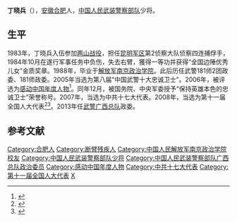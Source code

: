 '''丁晓兵'''（{{bd|1965年|||catIdx=}}），[[安徽|安徽]][[合肥|合肥]]人，[[中国人民武装警察部队|中国人民武装警察部队]]少将。

== 生平 ==
1983年，丁晓兵入伍参加[[两山战役|两山战役]]，担任[[昆明军区|昆明军区]]第2侦察大队侦察四连捕俘手，1984年10月在遂行军事任务中负伤，失去右臂，獲得一等功并获得“全国边陲优秀儿女”金质奖章。1988年，毕业于[[解放军南京政治学院|解放军南京政治学院]]。此后历任武警181师2团政委、181师政委。2005年当选为第八届“中国武警十大忠诚卫士”。2006年，被评选为[[感动中国年度人物评选|感动中国年度人物]]<ref>{{cite news|title=全国“双百”人物（2009）|url=http://news.xinhuanet.com/ziliao/2009-09/11/content_12033141.htm|accessdate=2012-03-15|newspaper=新华网|archive-date=2011-05-19|archive-url=https://web.archive.org/web/20110519064954/http://news.xinhuanet.com/ziliao/2009-09/11/content_12033141.htm|dead-url=no}}</ref>。同年12月，被国务院、中央军委授予“保持英雄本色的忠诚卫士”荣誉称号。2007年，当选为中共十七大代表。2008年，当选为第十一届全国人大代表<ref>{{cite news|title=丁晓兵代表：官兵期待牢记心间|url=http://military.people.com.cn/GB/17294199.html|accessdate=2012-03-15|newspaper=解放军报|archive-date=2016-03-04|archive-url=https://web.archive.org/web/20160304090119/http://military.people.com.cn/GB/17294199.html|dead-url=no}}</ref><ref>{{cite news|title=胡锦涛主席会见部分军队人大代表|url=http://futures.stockstar.com/SS2012031400002977.shtml|accessdate=2012-03-15|newspaper=证券之星|deadurl=yes|archiveurl=https://web.archive.org/web/20120315104742/http://futures.stockstar.com/SS2012031400002977.shtml|archivedate=2012-03-15}}</ref>。2013年任[[武警广西总队|武警广西总队]]政委。

== 参考文献 ==
{{reflist}}

{{感動中國}}
{{DEFAULTSORT:Ding}}
[[Category:合肥人|Category:合肥人]]
[[Category:断臂残疾人|Category:断臂残疾人]]
[[Category:中国人民解放军南京政治学院校友|Category:中国人民解放军南京政治学院校友]]
[[Category:中国人民武装警察部队少将|Category:中国人民武装警察部队少将]]
[[Category:中国人民武装警察部队广西总队政治委员|Category:中国人民武装警察部队广西总队政治委员]]
[[Category:感动中国年度人物|Category:感动中国年度人物]]
[[Category:中共十七大代表|Category:中共十七大代表]]
[[Category:第十一届全国人大代表|Category:第十一届全国人大代表]]
[[Category:丁姓|X]]
